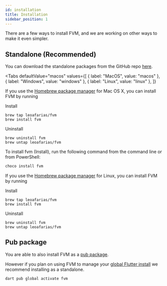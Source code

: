 ```yaml
---
id: installation
title: Installation
sidebar_position: 1
---
```



There are a few ways to install FVM, and we are working on other ways to make it even simpler. 

## Standalone (Recommended)

You can download the standalone packages from the GitHub repo [here](https://github.com/leoafarias/fvm/releases).

<Tabs
  defaultValue="macos"
  values={[
    { label: "MacOS", value: "macos" },
    { label: "Windows", value: "windows" },
    { label: "Linux", value: "linux" },
  ]}
>
  <TabItem value="macos">

If you use the [Homebrew package manager](https://brew.sh) for Mac OS X, you can install FVM by running

Install

```
brew tap leoafarias/fvm
brew install fvm
```

Uninstall

```
brew uninstall fvm
brew untap leoafarias/fvm
```

  </TabItem>
  <TabItem value="windows">

To install fvm (Install), run the following command from the command line or from PowerShell:

```bash
choco install fvm
```

  </TabItem>

  <TabItem value="linux">

If you use the [Homebrew package manager](https://brew.sh) for Linux, you can install FVM by running

Install

```
brew tap leoafarias/fvm
brew install fvm
```

Uninstall

```
brew uninstall fvm
brew untap leoafarias/fvm
```

</TabItem>
</Tabs>


## Pub package

You are able to also install FVM as a [pub package](https://pub.dev/packages/fvm). 

However if you plan on using FVM to manage your [global Flutter install](/docs/guides/global_version) we recommend installing as a standalone.

```bash
dart pub global activate fvm
```

